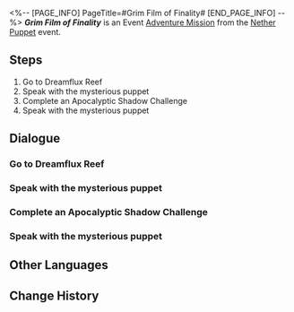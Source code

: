 <%-- [PAGE_INFO]
PageTitle=#Grim Film of Finality#
[END_PAGE_INFO] --%>
{{Stub|Dialogue.}}
{{Mission Infobox
|id            = 8023301
|title         = 
|image         = <!--Mission Grim Film of Finality.png-->
|type          = Adventure
|event_name    = Nether Puppet
|chapter       = 
|requirements  = 
* [[Trailblaze Mission]] ''[[Trial of Equilibrium: Part Three]]'' completed
* [[Trailblaze Mission]] ''[[The Public Enemy]]'' completed
|summary       = <!--official mission summary from Fate's Atlas-->
|characters    = Elegy; Trailblazer
|startLocation = [[Penacony]] - [[Dreamflux Reef]]
|world         = Penacony
|area          = Dreamflux Reef
|prev          = 
|next          = 
|rewards       = Credit*5,000
}}
'''''Grim Film of Finality''''' is an Event [[Adventure Mission]] from the [[Nether Puppet]] event.

==Steps==
# Go to Dreamflux Reef
# Speak with the mysterious puppet
# Complete an Apocalyptic Shadow Challenge
# Speak with the mysterious puppet

<!--
==Gameplay Notes==

--><!--
==Trial Character==

-->
==Dialogue==
{{Stub Dialogue}}

===Go to Dreamflux Reef{{subst:void|<!--802330101-->}}===
{{Mission Description|type=adventure|location=Dreamflux Reef|You suddenly feel a strong bout of anxiety while at Dreamflux Reef &mdash; As if something important is about to meet its end, and that you're about to encounter a miracle yet again... You stand up and pace around, waiting for the premonition to come true.}}
{{Dialogue Start}}
:{{tx}}
{{Dialogue End}}

===Speak with the mysterious puppet{{subst:void|<!--802330103-->}}===
{{Mission Description|type=adventure|location=Dreamflux Reef|update|According to the address given by Dr. Edward, you arrive at "the city chiseled from the Primordial Dreamscape." However, there is no one here that looks like a "collaborative partner." The only thing here is a bizarre puppet. Could this be... Dr. Edward's "partner"?}}
{{Dialogue Start}}
:{{tx}}
{{Dialogue End}}

===Complete an Apocalyptic Shadow Challenge{{subst:void|<!--802330104-->}}===
{{Dialogue Start}}
:{{tx}}
{{Dialogue End}}

===Speak with the mysterious puppet{{subst:void|<!--802330105-->}}===
{{Dialogue Start}}
:{{tx}}
{{Dialogue End}}

==Other Languages==
{{Other Languages
|en   = Grim Film of Finality
|zhs  = 终末鼻烟胶卷
|zht  = 終末鼻菸膠捲
|ja   = 終焉のスプラッタームービー
|ko   = 종말의 스너프 필름
|es   = Rollo sombrío de la Conclusión
|fr   = Film sombre de la Finalité
|ru   = Мрачный фильм о Завершённости
|th   = ม้วนฟิล์มแห่งจุดจบ
|vi   = Cuốn Phim Ác Nghiệt Cuối Cùng
|de   = Finsterer Film der Endgültigkeit
|id   = Rol Film "Finality" yang Kelam
|pt   = Filme Macabro Derradeiro
}}

==Change History==
{{Change History|2.3}}
